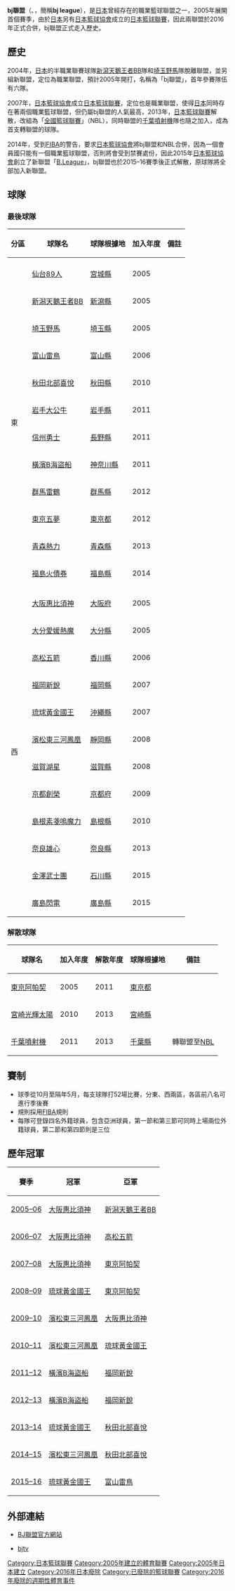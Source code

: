 {{lowercase title}}
{{Infobox sports league
| title           = bj聯盟<br>bj league
| logo            = BJ聯盟logo.jpg
| pixels          = 250px
| sport           = 籃球
| founded         = 2005年
| owner           = 日本職業籃球聯盟公司
| ceo             =
| director        =
| president       =
| commissioner    = 
| fame            = <!--what the league is famous for...the "claim to fame"...avoid use if possible-->
| motto           =
| inaugural       = [[2005–06bj聯盟賽季|2005–06]]
| teams           = 24
| singles         =
| country         = {{JPN}}
| venue           =
| continent       = [[亞洲籃球總會|亞洲籃球總會]] ([[亞洲|亞洲]])
| folded          = 2016年
| replaced        = [[B聯賽|B聯賽]]
| champion        = [[沖繩黃金國王|沖繩黃金國王]] (4次)
| most_champs     = [[沖繩黃金國王|沖繩黃金國王]] (4次)
| qualification   =
| tv              = 
| sponsor         = [[土耳其航空|土耳其航空]] (2014-2016)
| related_comps   =
| founder         =
| levels          = 1
| promotion       =
| relegation      =
| domestic_cup    =
| website         = [http://www.bj-league.com bj-league.com]
| footnotes       =
}}

'''bj聯盟'''（{{lang-ja|'''bjリーグ'''}}、{{lang-en|'''Basketball Japan League'''}}，簡稱'''bj league'''），是[[日本|日本]]曾經存在的職業籃球聯盟之一，2005年展開首個賽季，由於[[日本|日本]]另有[[日本籃球協會|日本籃球協會]]成立的[[日本籃球聯賽|日本籃球聯賽]]，因此兩聯盟於2016年正式合併，bj聯盟正式走入歷史。

==歷史==
2004年，[[日本|日本]]的半職業聯賽球隊[[新瀉天鵝王者BB|新瀉天鵝王者BB]]隊和[[埼玉野馬|埼玉野馬]]隊脫離聯盟，並另組新聯盟，定位為職業聯盟，預計2005年開打，名稱為「bj聯盟」，首年參賽隊伍有六隊。

2007年，[[日本籃球協會|日本籃球協會]]成立[[日本籃球聯賽|日本籃球聯賽]]，定位也是職業聯盟，使得[[日本|日本]]同時存在著兩個職業籃球聯盟，但仍屬bj聯盟的人氣最高，2013年，[[日本籃球聯賽|日本籃球聯賽]]解散，改組為「[[全國籃球聯賽_(日本)|全國籃球聯賽]]」（NBL），同時聯盟的[[千葉噴射機|千葉噴射機]]隊也隨之加入，成為首支轉聯盟的球隊。

2014年，受到[[FIBA|FIBA]]的警告，要求[[日本籃球協會|日本籃球協會]]將bj聯盟和NBL合併，因為一個會員國只能有一個職業籃球聯盟，否則將會受到禁賽處份，因此2015年[[日本籃球協會|日本籃球協會]]創立了新聯盟「[[B聯賽|B.League]]」，bj聯盟也於2015–16賽季後正式解散，原球隊將全部加入新聯盟。

==球隊==
===最後球隊===
{| class=wikitable
!分區!!球隊名!!球隊根據地!!加入年度!!備註
|- align="center"
|rowspan=13|東
|- align="center"
|[[仙台89人|仙台89人]]||[[宮城縣|宮城縣]]||2005||
|- align="center"
|[[新潟天鵝王者BB|新潟天鵝王者BB]]||[[新瀉縣|新瀉縣]]||2005||
|- align="center"
|[[埼玉野馬|埼玉野馬]]||[[埼玉縣|埼玉縣]]||2005||
|- align="center"
|[[富山雷鳥|富山雷鳥]]||[[富山縣|富山縣]]||2006||
|- align="center"
|[[秋田北部喜悅|秋田北部喜悅]]||[[秋田縣|秋田縣]]||2010||
|- align="center"
|[[岩手大公牛|岩手大公牛]]||[[岩手縣|岩手縣]]||2011||
|- align="center"
|[[信州勇士|信州勇士]]||[[長野縣|長野縣]]||2011||
|- align="center"
|[[橫濱B海盜船|橫濱B海盜船]]||[[神奈川縣|神奈川縣]]||2011||
|- align="center"
|[[群馬雷鶴|群馬雷鶴]]||[[群馬縣|群馬縣]]||2012||
|- align="center"
|[[東京五夢|東京五夢]]||[[東京都|東京都]]||2012||
|- align="center"
|[[青森熱力|青森熱力]]||[[青森縣|青森縣]]||2013||
|- align="center"
|[[福島火債券|福島火債券]]||[[福島縣|福島縣]]||2014||
|- align="center"
|rowspan=13|西
|- align="center"
|[[大阪惠比須神|大阪惠比須神]]||[[大阪府|大阪府]]||2005||
|- align="center"
|[[大分愛媛熱魔|大分愛媛熱魔]]||[[大分縣|大分縣]]||2005||
|- align="center"
|[[高松五箭|高松五箭]]||[[香川縣|香川縣]]||2006||
|- align="center"
|[[福岡新銳|福岡新銳]]||[[福岡縣|福岡縣]]||2007||
|- align="center"
|[[琉球黃金國王|琉球黃金國王]]||[[沖繩縣|沖繩縣]]||2007||
|- align="center"
|[[濱松東三河鳳凰|濱松東三河鳳凰]]||[[靜岡縣|靜岡縣]]||2008||
|- align="center"
|[[滋賀湖星|滋賀湖星]]||[[滋賀縣|滋賀縣]]||2008||
|- align="center"
|[[京都創榮|京都創榮]]||[[京都府|京都府]]||2009||
|- align="center"
|[[島根素戔嗚魔力|島根素戔嗚魔力]]||[[島根縣|島根縣]]||2010||
|- align="center"
|[[奈良雄心|奈良雄心]]||[[奈良縣|奈良縣]]||2013||
|- align="center"
|[[金澤武士團|金澤武士團]]||[[石川縣|石川縣]]||2015||
|- align="center"
|[[廣島閃電|廣島閃電]]||[[廣島縣|廣島縣]]||2015||
|}

===解散球隊===
{| class=wikitable
! 球隊名 !! 加入年度 !! 解散年度 !! 球隊根據地 !! 備註
|- align="middle"
|[[東京阿帕契|東京阿帕契]]||2005||2011||[[東京都|東京都]]||
|- align="middle"
|[[宮崎光輝太陽|宮崎光輝太陽]]||2010||2013||[[宮崎縣|宮崎縣]]||
|- align="middle"
|[[千葉噴射機|千葉噴射機]]||2011||2013||[[千葉縣|千葉縣]]||轉聯盟至[[全國籃球聯賽_(日本)|NBL]]
|}

==賽制==
*球季從10月至隔年5月，每支球隊打52場比賽，分東、西兩區，各區前八名可進行季後賽
*規則採用[[FIBA|FIBA]]規則
*每隊可登錄四名外籍球員，包含亞洲球員，第一節和第三節可同時上場兩位外籍球員，第二節和第四節則是三位

==歷年冠軍==
{| class=wikitable border="1" cellspacing="0" style="text-align:center;"
|-
! 賽季!! 冠軍 !! 亞軍
|-
|[[2005–06_BJ聯盟賽季|2005–06]]||[[大阪惠比須神|大阪惠比須神]]||[[新潟天鵝王者BB|新潟天鵝王者BB]]
|-
|[[2006–07_BJ聯盟賽季|2006–07]]||[[大阪惠比須神|大阪惠比須神]]||[[高松五箭|高松五箭]]
|-
|[[2007–08_BJ聯盟賽季|2007–08]]||[[大阪惠比須神|大阪惠比須神]]||[[東京阿帕契|東京阿帕契]]
|-
|[[2008–09_BJ聯盟賽季|2008–09]]||[[琉球黃金國王|琉球黃金國王]]||[[東京阿帕契|東京阿帕契]]
|-
|[[2009–10_BJ聯盟賽季|2009–10]]||[[濱松東三河鳳凰|濱松東三河鳳凰]]||[[大阪惠比須神|大阪惠比須神]]
|-
|[[2010–11_BJ聯盟賽季|2010–11]]||[[濱松東三河鳳凰|濱松東三河鳳凰]]||[[琉球黃金國王|琉球黃金國王]]
|-
|[[2011–12_BJ聯盟賽季|2011–12]]||[[橫濱B海盜船|橫濱B海盜船]]||[[福岡新銳|福岡新銳]]
|-
|[[2012–13_BJ聯盟賽季|2012–13]]||[[橫濱B海盜船|橫濱B海盜船]]||[[福岡新銳|福岡新銳]]
|-
|[[2013–14_BJ聯盟賽季|2013–14]]||[[琉球黃金國王|琉球黃金國王]]||[[秋田北部喜悅|秋田北部喜悅]]
|-
|[[2014–15_BJ聯盟賽季|2014–15]]||[[濱松東三河鳳凰|濱松東三河鳳凰]]||[[秋田北部喜悅|秋田北部喜悅]]
|-
|[[2015–16_BJ聯盟賽季|2015–16]]||[[琉球黃金國王|琉球黃金國王]]||[[富山雷鳥|富山雷鳥]]
|}

==外部連結==
{{Portal box|日本|籃球}}
*{{jp icon}} [https://web.archive.org/web/20090112081533/http://www.bj-league.com/bj/Top.do  BJ聯盟官方網站]
*{{jp icon}} [http://www.basketballjapantv.com/ bjtv]{{Wayback|url=http://www.basketballjapantv.com/ |date=20140626092133 }}
{{coord|35|28|20|N|133|03|55|E|region:JP_type:landmark_source:kolossus-jawiki|display=title}}

[[Category:日本籃球聯賽|Category:日本籃球聯賽]]
[[Category:2005年建立的體育聯賽|Category:2005年建立的體育聯賽]]
[[Category:2005年日本建立|Category:2005年日本建立]]
[[Category:2016年日本廢除|Category:2016年日本廢除]]
[[Category:已廢除的籃球聯賽|Category:已廢除的籃球聯賽]]
[[Category:2016年廢除的週期性體育事件|Category:2016年廢除的週期性體育事件]]